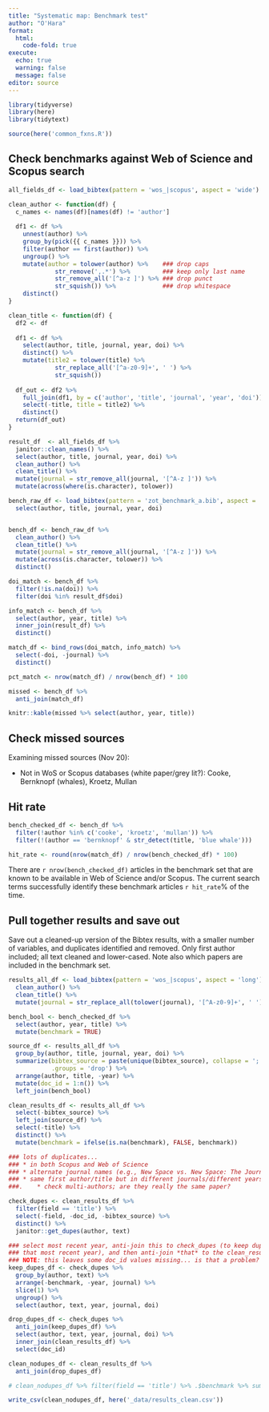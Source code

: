 ```yaml
---
title: "Systematic map: Benchmark test"
author: "O'Hara"
format: 
  html:
    code-fold: true
execute:
  echo: true
  warning: false
  message: false
editor: source
---
```


```r
library(tidyverse)
library(here)
library(tidytext)

source(here('common_fxns.R'))
```

## Check benchmarks against Web of Science and Scopus search

```r
all_fields_df <- load_bibtex(pattern = 'wos_|scopus', aspect = 'wide')
```

```r
clean_author <- function(df) {
  c_names <- names(df)[names(df) != 'author']
  
  df1 <- df %>%
    unnest(author) %>%
    group_by(pick({{ c_names }})) %>%
    filter(author == first(author)) %>%
    ungroup() %>%
    mutate(author = tolower(author) %>%    ### drop caps
             str_remove(',.*') %>%         ### keep only last name
             str_remove_all('[^a-z ]') %>% ### drop punct
             str_squish()) %>%             ### drop whitespace
    distinct()
}

clean_title <- function(df) {
  df2 <- df
    
  df1 <- df %>%
    select(author, title, journal, year, doi) %>%
    distinct() %>%
    mutate(title2 = tolower(title) %>%
             str_replace_all('[^a-z0-9]+', ' ') %>%
             str_squish())
  
  df_out <- df2 %>%
    full_join(df1, by = c('author', 'title', 'journal', 'year', 'doi')) %>%
    select(-title, title = title2) %>%
    distinct()
  return(df_out)
}
```

```r

result_df  <- all_fields_df %>%
  janitor::clean_names() %>%
  select(author, title, journal, year, doi) %>%
  clean_author() %>%
  clean_title() %>%
  mutate(journal = str_remove_all(journal, '[^A-z ]')) %>%
  mutate(across(where(is.character), tolower))

bench_raw_df <- load_bibtex(pattern = 'zot_benchmark_a.bib', aspect = 'wide') %>%
  select(author, title, journal, year, doi)


bench_df <- bench_raw_df %>%
  clean_author() %>%
  clean_title() %>%
  mutate(journal = str_remove_all(journal, '[^A-z ]')) %>%
  mutate(across(is.character, tolower)) %>%
  distinct()

doi_match <- bench_df %>%
  filter(!is.na(doi)) %>%
  filter(doi %in% result_df$doi)

info_match <- bench_df %>%
  select(author, year, title) %>%
  inner_join(result_df) %>%
  distinct()

match_df <- bind_rows(doi_match, info_match) %>%
  select(-doi, -journal) %>%
  distinct()

pct_match <- nrow(match_df) / nrow(bench_df) * 100

missed <- bench_df %>% 
  anti_join(match_df)

knitr::kable(missed %>% select(author, year, title))
```

## Check missed sources

Examining missed sources (Nov 20):

* Not in WoS or Scopus databases (white paper/grey lit?): Cooke, Bernknopf (whales), Kroetz, Mullan

## Hit rate

```r
bench_checked_df <- bench_df %>%
  filter(!author %in% c('cooke', 'kroetz', 'mullan')) %>%
  filter(!(author == 'bernknopf' & str_detect(title, 'blue whale')))

hit_rate <- round(nrow(match_df) / nrow(bench_checked_df) * 100)
```

There are `r nrow(bench_checked_df)` articles in the benchmark set that are known to be available in Web of Science and/or Scopus.  The current search terms successfully identify these benchmark articles `r hit_rate`% of the time.

## Pull together results and save out

Save out a cleaned-up version of the Bibtex results, with a smaller number of variables, and duplicates identified and removed.  Only first author included; all text cleaned and lower-cased.  Note also which papers are included in the benchmark set.

```r
results_all_df <- load_bibtex(pattern = 'wos_|scopus', aspect = 'long') %>%
  clean_author() %>%
  clean_title() %>%
  mutate(journal = str_replace_all(tolower(journal), '[^A-z0-9]+', ' '))

bench_bool <- bench_checked_df %>%
  select(author, year, title) %>%
  mutate(benchmark = TRUE)

source_df <- results_all_df %>%
  group_by(author, title, journal, year, doi) %>%
  summarize(bibtex_source = paste(unique(bibtex_source), collapse = ';'),
            .groups = 'drop') %>%
  arrange(author, title, -year) %>%
  mutate(doc_id = 1:n()) %>%
  left_join(bench_bool)

clean_results_df <- results_all_df %>%
  select(-bibtex_source) %>%
  left_join(source_df) %>%
  select(-title) %>%
  distinct() %>%
  mutate(benchmark = ifelse(is.na(benchmark), FALSE, benchmark))

### lots of duplicates... 
### * in both Scopus and Web of Science
### * alternate journal names (e.g., New Space vs. New Space: The Journal of Space Entrepreneurship)
### * same first author/title but in different journals/different years
###.    * check multi-authors; are they really the same paper?

check_dupes <- clean_results_df %>%
  filter(field == 'title') %>%
  select(-field, -doc_id, -bibtex_source) %>%
  distinct() %>%
  janitor::get_dupes(author, text)

### select most recent year, anti-join this to check_dupes (to keep duplicates beyond
### that most recent year), and then anti-join *that* to the clean_results_df...
### NOTE: this leaves some doc_id values missing... is that a problem?
keep_dupes_df <- check_dupes %>%
  group_by(author, text) %>%
  arrange(-benchmark, -year, journal) %>%
  slice(1) %>%
  ungroup() %>%
  select(author, text, year, journal, doi)

drop_dupes_df <- check_dupes %>%
  anti_join(keep_dupes_df) %>%
  select(author, text, year, journal, doi) %>%
  inner_join(clean_results_df) %>%
  select(doc_id)

clean_nodupes_df <- clean_results_df %>%
  anti_join(drop_dupes_df)

# clean_nodupes_df %>% filter(field == 'title') %>% .$benchmark %>% sum

write_csv(clean_nodupes_df, here('_data/results_clean.csv'))
```

